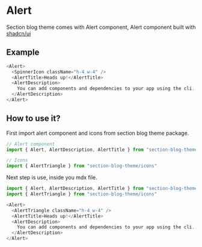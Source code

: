 # Alert

Section blog theme comes with Alert component, Alert component built with [shadcn/ui](https://ui.shadcn.com/docs/components/alert)

## Example

```javascript
<Alert>
  <SpinnerIcon className="h-4 w-4" />
  <AlertTitle>Heads up!</AlertTitle>
  <AlertDescription>
    You can add components and dependencies to your app using the cli.
  </AlertDescription>
</Alert>
```

## How to use it?
First import alert component and icons from section blog theme package.

```javascript
// Alert component
import { Alert, AlertDescription, AlertTitle } from "section-blog-theme/components";

// Icons
import { AlertTriangle } from "section-blog-theme/icons"

```

Next step is use, inside you mdx file.

```javascript
import { Alert, AlertDescription, AlertTitle } from "section-blog-theme/components";
import { AlertTriangle } from "section-blog-theme/icons"

<Alert>
  <AlertTriangle className="h-4 w-4" />
  <AlertTitle>Heads up!</AlertTitle>
  <AlertDescription>
    You can add components and dependencies to your app using the cli.
  </AlertDescription>
</Alert>
```
